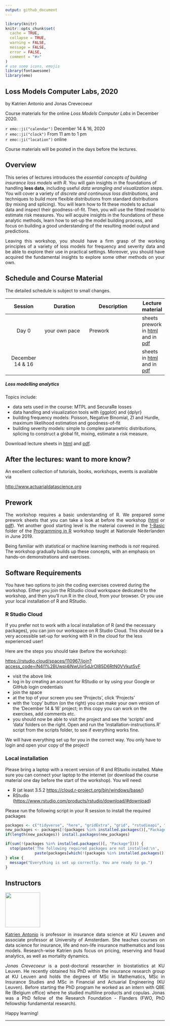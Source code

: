 ```yaml
---
output: github_document
---
```


```r
library(knitr)
knitr::opts_chunk$set(
  cache = TRUE,
  collapse = TRUE,
  warning = FALSE,
  message = FALSE,
  error = FALSE,
  comment = "#>"
)
# use some icons, emojis
library(fontawesome)
library(emo)
```

## Loss Models Computer Labs, 2020

by Katrien Antonio and Jonas Crevecoeur

Course materials for the online *Loss Models Computer Labs* in December 2020.

`r emo::ji("calendar")` December 14 & 16, 2020
<br>
`r emo::ji("clock")` From 11 am to 1 pm
<br>
`r emo::ji("location")` online

Course materials will be posted in the days before the lectures. 

## Overview

<p text-align="justify"> This series of lectures introduces the *essential concepts of building insurance loss models with R*. You will gain insights in the foundations of handling **loss data**, including useful *data wrangling and visualization steps*. You will cover a variety of *discrete and continuous loss distributions*, and techniques to build more flexible distributions from standard distributions (by mixing and splicing). You will learn how to fit these models to actual data and inspect their goodness-of-fit. Then, you will use the fitted model to estimate risk measures. 
You will acquire insights in the foundations of these analytic methods, learn how to set-up the model building process, and focus on building a good understanding of the resulting model output and predictions.</p> 

<p align="justify">Leaving this workshop, you should have a firm grasp of the working principles of a variety of loss models for frequency and severity data and be able to explore their use in practical settings. Moreover, you should have acquired the fundamental insights to explore some other methods on your own.</p> 

## Schedule and Course Material

The detailed schedule is subject to small changes. 

| Session | Duration      | Description | Lecture material | 
|:-------:|-----------|-------------|------|
| Day 0 | your own pace | Prework | sheets prework in [html](https://katrienantonio.github.io/loss-models-2020/sheets/prework_day_0.html) and in [pdf](https://katrienantonio.github.io/loss-models-2020/sheets/prework_day_0.pdf)
| December 14 & 16  |  |  | sheets in [html](https://katrienantonio.github.io/loss-models-2020/sheets/loss_models_2020_computer_labs.html) and in [pdf](https://katrienantonio.github.io/workshop-loss-reserv-fraud-2020/sheets/loss_models_2020_computer_labs.pdf)

##### Loss modelling analytics

Topics include: 

- data sets used in the course: MTPL and SecuraRe losses
- data handling and visualization tools with {ggplot} and {dplyr}
- building frequency models: Poisson, Negative Binomial, ZI and Hurdle, maximum likelihood estimation and goodness-of-fit
- building severity models: simple to complex parametric distributions, splicing to construct a global fit, mixing, estimate a risk measure.

Download lecture sheets in [html](https://katrienantonio.github.io/loss-models-2020/sheets/loss_models_2020_computer_labs.html) and [pdf](https://katrienantonio.github.io/loss-models-2020/sheets/loss_models_2020_computer_labs.pdf).


## After the lectures: want to more know?

An excellent collection of tutorials, books, workshops, events is available via

[http://www.actuarialdatascience.org](http://www.actuarialdatascience.org)

## Prework

<p align="justify">The workshop requires a basic understanding of R. We prepared some prework sheets that you can take a look at before the workshop ([html](https://katrienantonio.github.io/workshop-loss-reserv-fraud-2020/sheets/prework_day_0.html) or [pdf](https://katrienantonio.github.io/workshop-loss-reserv-fraud-2020/sheets/prework_day_0.pdf)). Yet another good starting level is the material covered in the [1-Basic](https://github.com/katrienantonio/workshop-R/tree/master/1%20-%20Basic%20R) folder of the [Programming in R](https://github.com/katrienantonio/workshop-R) workshop taught at Nationale Nederlanden in June 2019.</p>

Being familiar with statistical or machine learning methods is *not* required. The workshop gradually builds up these concepts, with an emphasis on hands-on demonstrations and exercises.

## Software Requirements

You have two options to join the coding exercises covered during the workshop. Either you join the RStudio cloud workspace dedicated to the workshop, and then you'll run R in the cloud, from your browser. Or you use your local installation of R and RStudio.

### R Studio Cloud

If you prefer not to work with a local installation of R (and the necessary packages), you can join our workspace on R Studio Cloud. This should be a very accessible set-up for working with R in the cloud for the less experienced user!

Here are the steps you should take (before the workshop):

[https://rstudio.cloud/spaces/110967/join?access_code=iN4l1%2BUwpi4iNwUjir5dJrOl85D6RtN0VVkut5vF](https://rstudio.cloud/spaces/110967/join?access_code=iN4l1%2BUwpi4iNwUjir5dJrOl85D6RtN0VVkut5vF)

- visit the above link
- log in by creating an account for RStudio or by using your Google or GitHub login credentials
- join the space
- at the top of your screen you see ‘Projects’, click ‘Projects’
- with the ‘copy’ button (on the right) you can make your own version of the ‘December 14 & 16’ project; in this copy you can work on the exercises, add comments etc.
- you should now be able to visit the project and see the ‘scripts’ and ‘data’ folders on the right. Open and run the ‘installation-instructions.R’ script from the scripts folder, to see if everything works fine.

We will have everything set up for you in the correct way. You only have to login and open your copy of the project!

### Local installation

Please bring a laptop with a recent version of R and RStudio installed. Make sure you can connect your laptop to the internet (or download the course material one day before the start of the workshop). You will need:

- R (at least 3.5.2 <https://cloud.r-project.org/bin/windows/base/>)
- RStudio (<https://www.rstudio.com/products/rstudio/download/#download>)

Please run the following script in your R session to install the required packages

```r
packages <- c("tidyverse", "here", "gridExtra", "grid", "rstudioapi", "MASS", "actuar", "statmod", "ReIns", "pscl")
new_packages <- packages[!(packages %in% installed.packages()[,"Package"])]
if(length(new_packages)) install.packages(new_packages)

if(sum(!(packages %in% installed.packages()[, "Package"]))) {
  stop(paste('The following required packages are not installed:\n', 
             paste(packages[which(!(packages %in% installed.packages()[, "Package"]))], collapse = ', ')));
} else {
  message("Everything is set up correctly. You are ready to go.")
}
```


## Instructors

<img src="image/Katrien.jpg" width="110"/> 

<p align="justify">[Katrien Antonio](https://katrienantonio.github.io/) is professor in insurance data science at KU Leuven and associate professor at University of Amsterdam. She teaches courses on data science for insurance, life and non-life insurance mathematics and loss models. Research-wise Katrien puts focus on pricing, reserving and fraud analytics, as well as mortality dynamics. </p>

<p align="justify">*Jonas Crevecoeur* is a post-doctoral researcher in biostatistics at KU Leuven. He recently obtained his PhD within the insurance research group at KU Leuven and holds the degrees of MSc in Mathematics, MSc in Insurance Studies and MSc in Financial and Actuarial Engineering (KU Leuven). Before starting the PhD program he worked as an intern with QBE Re (Belgium office) where he studied multiline products and copulas. Jonas was a PhD fellow of the Research Foundation - Flanders (FWO, PhD fellowship fundamental research).</p> 

Happy learning!

***